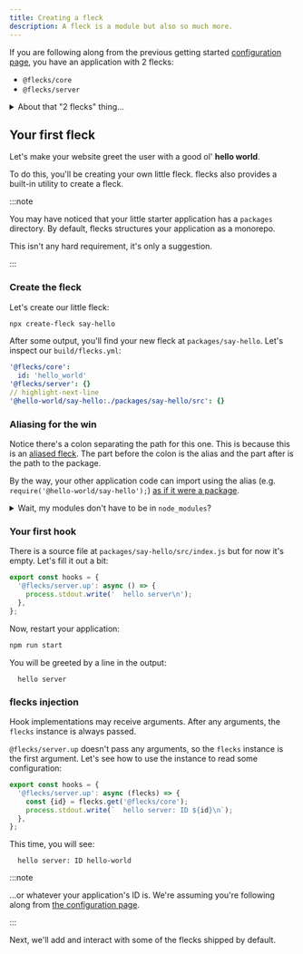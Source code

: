 ```yaml
---
title: Creating a fleck
description: A fleck is a module but also so much more.
---
```


If you are following along from the previous getting started
[configuration page](./configuration), you have an application with 2 flecks:

- `@flecks/core`
- `@flecks/server`

<details>
  <summary>About that "2 flecks" thing...</summary>

  Actually, your server application has **4 flecks** at this point:

  - `@flecks/core`
  - `@flecks/core/server`
  - `@flecks/server`
  - `@flecks/server/server`

  flecks will load the `[...]/server` fleck under any fleck that is loaded on the server. This is
  also the case when using `@flecks/web` which will automatically load `[...]/client` flecks
  which are only loaded in the browser. We'll be exploring this specifically in the next section.
  If you're intersted in diving deeper, see [the platforms concept page](#todo).

  Some frameworks make it a little more opaque to work with isomorphic code, but the flecks
  philosophy is that visibility is believability: you'll have to be explicit about which code
  runs where.
</details>

## Your first fleck

Let's make your website greet the user with a good ol' **hello world**.

To do this, you'll be creating your own little fleck. flecks also provides a built-in utility to
create a fleck.

:::note

You may have noticed that your little starter application has a `packages` directory. By default,
flecks structures your application as a monorepo.

This isn't any hard requirement, it's only a suggestion.

:::

### Create the fleck

Let's create our little fleck:

```bash
npx create-fleck say-hello
```

After some output, you'll find your new fleck at `packages/say-hello`. Let's inspect our
`build/flecks.yml`:

```yml title="build/flecks.yml"
'@flecks/core':
  id: 'hello_world'
'@flecks/server': {}
// highlight-next-line
'@hello-world/say-hello:./packages/say-hello/src': {}
```

### Aliasing for the win

Notice there's a colon separating the path for this one. This is because this is an
[aliased fleck](#todo). The part before the colon is the alias and the part after is the
path to the package.

By the way, your other application code can import using the alias (e.g.
`require('@hello-world/say-hello');`)
[as if it were a package](https://webpack.js.org/configuration/resolve/#resolvealias).

<details>
  <summary>Wait, my modules don't have to be in <code>node_modules</code>?</summary>

  Nope! When you're developing applications, it can be real nice to
  just pull in local source "packages". If you're wondering how this works, see
  [the alias concept page](#todo).

  That being said, sharing your packages on npm is a cool thing to do, so be rad and share your
  awesome flecks with the rest of us!

  :::warning

  You probably shouldn't do things like name an alias the same thing as a package that actually
  exists in your `node_modules` directory. This is mitigated if you use the default monorepo
  structure (unless your application name is identical to a monorepo organization that already
  exists on `npm`: don't do that).

  If you'd like to help define what happens in these edge cases you could
  always [submit a pull request](https://github.com/cha0s/flecks/compare). :smile:

  :::
</details>

### Your first hook

There is a source file at `packages/say-hello/src/index.js` but for now it's empty. Let's fill it
out a bit:

```javascript title="packages/say-hello/src/index.js"
export const hooks = {
  '@flecks/server.up': async () => {
    process.stdout.write('  hello server\n');
  },
};
```

Now, restart your application:

```bash
npm run start
```

You will be greeted by a line in the output:

```terminal
  hello server
```

### flecks injection

Hook implementations may receive arguments. After any arguments, the `flecks` instance is always
passed.

`@flecks/server.up` doesn't pass any arguments, so the `flecks` instance is the first argument.
Let's see how to use the instance to read some configuration:

```javascript title="packages/say-hello/src/index.js"
export const hooks = {
  '@flecks/server.up': async (flecks) => {
    const {id} = flecks.get('@flecks/core');
    process.stdout.write(`  hello server: ID ${id}\n`);
  },
};
```

This time, you will see:

```terminal
  hello server: ID hello-world
```

:::note

...or whatever your application's ID is. We're assuming you're following along from
[the configuration page](./configuration).

:::

Next, we'll add and interact with some of the flecks shipped by default.
